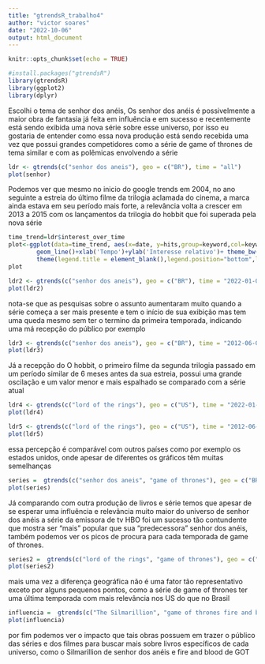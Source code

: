 ```yaml
---
title: "gtrendsR_trabalho4"
author: "victor soares"
date: "2022-10-06"
output: html_document
---
```


```r
knitr::opts_chunk$set(echo = TRUE)
```

```r
#install.packages("gtrendsR")
library(gtrendsR)
library(ggplot2)
library(dplyr)
```

Escolhi o tema de senhor dos anéis, Os senhor dos anéis é possivelmente a maior obra de fantasia já feita em influência e em sucesso e recentemente está sendo exibida uma nova série sobre esse universo, por isso eu gostaria de entender como essa nova produção está sendo recebida uma vez que possui grandes competidores como a série de game of thrones de tema similar e com as polêmicas envolvendo a série

```r
ldr <- gtrends(c("senhor dos aneis"), geo = c("BR"), time = "all")
plot(senhor)
```

Podemos ver que mesmo no inicio do google trends em 2004, no ano seguinte a estreia do último filme da trilogia aclamada do cinema, a marca ainda estava em seu período mais forte, a relevância volta a crescer em 2013 a 2015 com os lançamentos da trilogia do hobbit que foi superada pela nova série

```r
time_trend=ldr$interest_over_time
plot<-ggplot(data=time_trend, aes(x=date, y=hits,group=keyword,col=keyword))+
        geom_line()+xlab('Tempo')+ylab('Interesse relativo')+ theme_bw()+
        theme(legend.title = element_blank(),legend.position="bottom",legend.text=element_text(size=12))+ggtitle("Volume de Busca no Google")
plot
```

```r
ldr2 <- gtrends(c("senhor dos aneis"), geo = c("BR"), time = "2022-01-01 2022-10-05")
plot(ldr2)
```

nota-se que as pesquisas sobre o assunto aumentaram muito quando a série começa a ser mais presente e tem o início de sua exibição mas tem uma queda mesmo sem ter o termino da primeira temporada, indicando uma má recepção do público por exemplo

```r
ldr3 <- gtrends(c("senhor dos aneis"), geo = c("BR"), time = "2012-06-01 2012-12-30")
plot(ldr3)
```

Já a recepção do O hobbit, o primeiro filme da segunda trilogia passado em um período similar de 6 meses antes da sua estreia, possui uma grande oscilação e um valor menor e mais espalhado se comparado com a série atual

```r
ldr4 <- gtrends(c("lord of the rings"), geo = c("US"), time = "2022-01-01 2022-10-05")
plot(ldr4)
```

```r
ldr5 <- gtrends(c("lord of the rings"), geo = c("US"), time = "2012-06-01 2012-12-30")
plot(ldr5)
```

essa percepção é comparável com outros países como por exemplo os estados unidos, onde apesar de diferentes os gráficos têm muitas semelhanças

```r
series =  gtrends(c("senhor dos aneis", "game of thrones"), geo = c("BR"), time = 'all')
plot(series)
```

Já comparando com outra produção de livros e série temos que apesar de se esperar uma influência e relevância muito maior do universo de senhor dos anéis a série da emissora de tv HBO foi um sucesso tão contundente que mostra ser "mais" popular que sua "predecessora" senhor dos anéis, também podemos ver os picos de procura para cada temporada de game of thrones.

```r
series2 =  gtrends(c("lord of the rings", "game of thrones"), geo = c("US"), time = 'all')
plot(series2)
```

mais uma vez a diferença geográfica não é uma fator tão representativo exceto por alguns pequenos pontos, como a série de game of thrones ter uma última temporada com mais relevância nos US do que no Brasil

```r
influencia =  gtrends(c("The Silmarillion", "game of thrones fire and blood"), geo = c("US"), time = 'all')
plot(influencia)
```

por fim podemos ver o impacto que tais obras possuem em trazer o público das séries e dos filmes para buscar mais sobre livros específicos de cada universo, como o Silmarillion de senhor dos anéis e fire and blood de GOT
